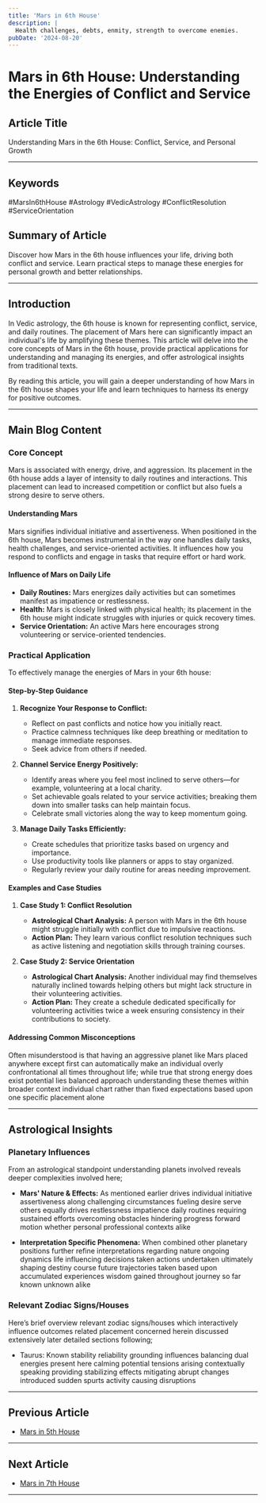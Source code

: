 ```yaml
---
title: 'Mars in 6th House'
description: |
  Health challenges, debts, enmity, strength to overcome enemies.
pubDate: '2024-08-20'
---
```


# Mars in 6th House: Understanding the Energies of Conflict and Service

## Article Title

Understanding Mars in the 6th House: Conflict, Service, and Personal Growth

---

## Keywords

#MarsIn6thHouse #Astrology #VedicAstrology #ConflictResolution #ServiceOrientation

## Summary of Article

Discover how Mars in the 6th house influences your life, driving both conflict and service. Learn practical steps to manage these energies for personal growth and better relationships.

---

## Introduction

In Vedic astrology, the 6th house is known for representing conflict, service, and daily routines. The placement of Mars here can significantly impact an individual's life by amplifying these themes. This article will delve into the core concepts of Mars in the 6th house, provide practical applications for understanding and managing its energies, and offer astrological insights from traditional texts.

By reading this article, you will gain a deeper understanding of how Mars in the 6th house shapes your life and learn techniques to harness its energy for positive outcomes.

---

## Main Blog Content

### Core Concept

Mars is associated with energy, drive, and aggression. Its placement in the 6th house adds a layer of intensity to daily routines and interactions. This placement can lead to increased competition or conflict but also fuels a strong desire to serve others.

#### Understanding Mars

Mars signifies individual initiative and assertiveness. When positioned in the 6th house, Mars becomes instrumental in the way one handles daily tasks, health challenges, and service-oriented activities. It influences how you respond to conflicts and engage in tasks that require effort or hard work.

#### Influence of Mars on Daily Life

- **Daily Routines:** Mars energizes daily activities but can sometimes manifest as impatience or restlessness.
- **Health:** Mars is closely linked with physical health; its placement in the 6th house might indicate struggles with injuries or quick recovery times.
- **Service Orientation:** An active Mars here encourages strong volunteering or service-oriented tendencies.

### Practical Application

To effectively manage the energies of Mars in your 6th house:

#### Step-by-Step Guidance

1. **Recognize Your Response to Conflict:**
   - Reflect on past conflicts and notice how you initially react.
   - Practice calmness techniques like deep breathing or meditation to manage immediate responses.
   - Seek advice from others if needed.

2. **Channel Service Energy Positively:**
   - Identify areas where you feel most inclined to serve others—for example, volunteering at a local charity.
   - Set achievable goals related to your service activities; breaking them down into smaller tasks can help maintain focus.
   - Celebrate small victories along the way to keep momentum going.

3. **Manage Daily Tasks Efficiently:**
   - Create schedules that prioritize tasks based on urgency and importance.
   - Use productivity tools like planners or apps to stay organized.
   - Regularly review your daily routine for areas needing improvement.

#### Examples and Case Studies

1. **Case Study 1: Conflict Resolution**
    * **Astrological Chart Analysis:** A person with Mars in the 6th house might struggle initially with conflict due to impulsive reactions.
    * **Action Plan:** They learn various conflict resolution techniques such as active listening and negotiation skills through training courses.

2. **Case Study 2: Service Orientation**
    * **Astrological Chart Analysis:** Another individual may find themselves naturally inclined towards helping others but might lack structure in their volunteering activities.
    * **Action Plan:** They create a schedule dedicated specifically for volunteering activities twice a week ensuring consistency in their contributions to society.

#### Addressing Common Misconceptions

Often misunderstood is that having an aggressive planet like Mars placed anywhere except first can automatically make an individual overly confrontational all times throughout life; while true that strong energy does exist potential lies balanced approach understanding these themes within broader context individual chart rather than fixed expectations based upon one specific placement alone

---

## Astrological Insights

### Planetary Influences

From an astrological standpoint understanding planets involved reveals deeper complexities involved here;

- **Mars' Nature & Effects:** As mentioned earlier drives individual initiative assertiveness along challenging circumstances fueling desire serve others equally drives restlessness impatience daily routines requiring sustained efforts overcoming obstacles hindering progress forward motion whether personal professional contexts alike

- **Interpretation Specific Phenomena:** When combined other planetary positions further refine interpretations regarding nature ongoing dynamics life influencing decisions taken actions undertaken ultimately shaping destiny course future trajectories taken based upon accumulated experiences wisdom gained throughout journey so far known unknown alike


### Relevant Zodiac Signs/Houses

Here’s brief overview relevant zodiac signs/houses which interactively influence outcomes related placement concerned herein discussed extensively later detailed sections following;

- Taurus: Known stability reliability grounding influences balancing dual energies present here calming potential tensions arising contextually speaking providing stabilizing effects mitigating abrupt changes introduced sudden spurts activity causing disruptions
---

## Previous Article
- [Mars in 5th House](/blogs-md/0603_Mars_in_Houses/060305_Mars_in_5th_House.mdx)

---

## Next Article
- [Mars in 7th House](/blogs-md/0603_Mars_in_Houses/060307_Mars_in_7th_House.mdx)

---
